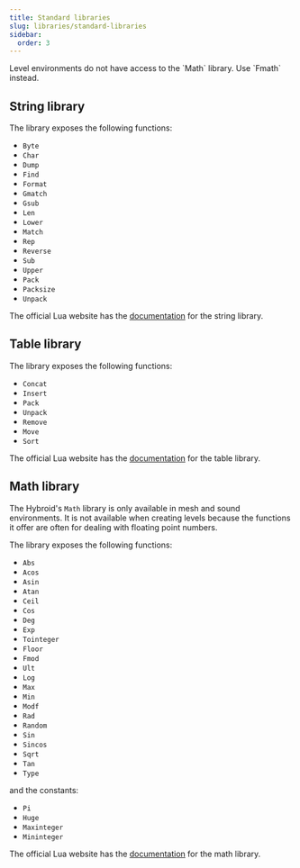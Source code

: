 ```yaml
---
title: Standard libraries
slug: libraries/standard-libraries
sidebar:
  order: 3
---
```



<Aside type="note">
  Level environments do not have access to the `Math` library. Use `Fmath` instead.
</Aside>

## String library

The library exposes the following functions:

- `Byte`
- `Char`
- `Dump`
- `Find`
- `Format`
- `Gmatch`
- `Gsub`
- `Len`
- `Lower`
- `Match`
- `Rep`
- `Reverse`
- `Sub`
- `Upper`
- `Pack`
- `Packsize`
- `Unpack`

The official Lua website has the [documentation](https://www.lua.org/manual/5.3/manual.html#6.4) for the string library.

## Table library

The library exposes the following functions:

- `Concat`
- `Insert`
- `Pack`
- `Unpack`
- `Remove`
- `Move`
- `Sort`

The official Lua website has the [documentation](https://www.lua.org/manual/5.3/manual.html#6.6) for the table library.

## Math library

The Hybroid's `Math` library is only available in mesh and sound environments.
It is not available when creating levels because the functions it offer are often for dealing with floating point numbers.

The library exposes the following functions:

- `Abs`
- `Acos`
- `Asin`
- `Atan`
- `Ceil`
- `Cos`
- `Deg`
- `Exp`
- `Tointeger`
- `Floor`
- `Fmod`
- `Ult`
- `Log`
- `Max`
- `Min`
- `Modf`
- `Rad`
- `Random`
- `Sin`
- `Sincos`
- `Sqrt`
- `Tan`
- `Type`

and the constants:

- `Pi`
- `Huge`
- `Maxinteger`
- `Mininteger`

The official Lua website has the [documentation](https://www.lua.org/manual/5.3/manual.html#6.7) for the math library.